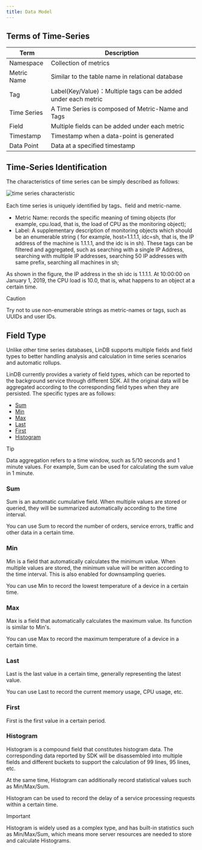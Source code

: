 ```yaml
---
title: Data Model
---
```


## Terms of Time-Series

| Term  |  Description |
|------|-------|
| Namespace| Collection of metrics |
| Metric Name | Similar to the table name in relational database | 
| Tag | Label(Key/Value)：Multiple tags can be added under each metric |  
| Time Series | A Time Series is composed of Metric-Name and Tags |   
| Field | Multiple fields can be added under each metric |   
| Timestamp | Timestamp when a data-point is generated |   
| Data Point | Data at a specified timestamp |

## Time-Series Identification

The characteristics of time series can be simply described as follows:

![time series characteristic](/img/lindb/design/time_series_characteristic.png)

Each time series is uniquely identified by tags、field and metric-name.

- Metric Name: records the specific meaning of timing objects (for example, cpu.load, that is, the load of CPU as the
  monitoring object);
- Label: A supplementary description of monitoring objects which should be an enumerable string (
  for example, host=1.1.1.1, idc=sh, that is, the IP address of the machine is 1.1.1.1, and the idc is in sh). These
  tags can be filtered and aggregated, such as searching with a single IP Address, searching with multiple IP addresses,
  searching 50 IP addresses with same prefix, searching all machines in sh;

As shown in the figure, the IP address in the sh idc is 1.1.1.1. At 10:00:00 on January 1, 2019, the CPU load is 10.0,
that is, what happens to an object at a certain time.

> [!caution]
> Try not to use non-enumerable strings as metric-names or tags, such as UUIDs and user IDs.

## Field Type

Unlike other time series databases, LinDB supports multiple fields and field types to better handling analysis and
calculation in time series scenarios and automatic rollups.

LinDB currently provides a variety of field types, which can be reported to the background service through different
SDK. All the original data will be aggregated according to the corresponding field types when they are persisted. The
specific types are as follows:

- [Sum](/docs/lindb/reference/data-model#sum)
- [Min](/docs/lindb/reference/data-model#min)
- [Max](/docs/lindb/reference/data-model#max)
- [Last](/docs/lindb/reference/data-model#last)
- [First](/docs/lindb/reference/data-model#first)
- [Histogram](/docs/lindb/reference/data-model#histogram)

> [!tip] 
> Data aggregation refers to a time window, such as 5/10 seconds and 1 minute values. For example, Sum can be used for calculating the sum value in 1 minute.

### Sum

Sum is an automatic cumulative field. When multiple values are stored or queried, they will be summarized automatically
according to the time interval.

You can use Sum to record the number of orders, service errors, traffic and other data in a certain time.

### Min

Min is a field that automatically calculates the minimum value. When multiple values are stored, the minimum value will
be written according to the time interval. This is also enabled for downsampling queries.

You can use Min to record the lowest temperature of a device in a certain time.

### Max

Max is a field that automatically calculates the maximum value. Its function is similar to Min's.

You can use Max to record the maximum temperature of a device in a certain time.

### Last

Last is the last value in a certain time, generally representing the latest value.

You can use Last to record the current memory usage, CPU usage, etc.

### First

First is the first value in a certain period.

### Histogram

Histogram is a compound field that constitutes histogram data. The corresponding data reported by SDK will be
disassembled into multiple fields and different buckets to support the calculation of 99 lines, 95 lines, etc.

At the same time, Histogram can additionally record statistical values such as Min/Max/Sum.

Histogram can be used to record the delay of a service processing requests within a certain time.

> [!important] 
> Histogram is widely used as a complex type, and has built-in statistics such as Min/Max/Sum, which means more server resources are needed to store and calculate Histograms.
